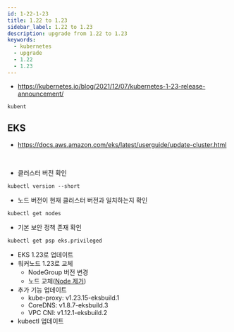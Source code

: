 ```yaml
---
id: 1-22-1-23
title: 1.22 to 1.23
sidebar_label: 1.22 to 1.23
description: upgrade from 1.22 to 1.23
keywords:
  - kubernetes
  - upgrade
  - 1.22
  - 1.23
---
```


- https://kubernetes.io/blog/2021/12/07/kubernetes-1-23-release-announcement/

```shell
kubent
```

## EKS

- https://docs.aws.amazon.com/eks/latest/userguide/update-cluster.html

<br />

- 클러스터 버전 확인

```shell
kubectl version --short
```

- 노드 버전이 현재 클러스터 버전과 일치하는지 확인

```shell
kubectl get nodes
```

- 기본 보안 정책 존재 확인

```shell
kubectl get psp eks.privileged
```

- EKS 1.23로 업데이트
- 워커노드 1.23로 교체
  - NodeGroup 버전 변경
  - 노드 교체([Node 제거](/docs/mlops/mlops/kubernetes/administer-cluster/drain-node))
- 추가 기능 업데이트
  - kube-proxy: v1.23.15-eksbuild.1
  - CoreDNS: v1.8.7-eksbuild.3
  - VPC CNI: v1.12.1-eksbuild.2
- kubectl 업데이트
